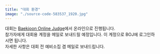 ```yaml
---
title: "대회 환경"
image: "./source-code-583537_1920.jpg"
---
```



대회는 <a href="https://startlink.io" target="_blank" rel="nofollow noopener noreferrer" aria-label="External Link"><Underlining color={Theme.colors.tertiary} hoverColor={Theme.colors.secondary}>Baekjoon Online Judge</Underlining></a>에서 온라인으로 진행됩니다. <br/>
참가자에게 대회용 계정을 메일로 보내드릴 예정입니다. 이 계정으로 BOJ에 로그인하시면 됩니다.<br/>
자세한 사항은 대회 전 예비소집 겸 메일로 보내드립니다.<br/>